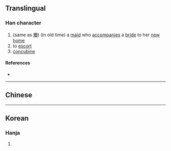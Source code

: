 {{character info}}
==Translingual==

===Han character===
{{Han char|rn=9|rad=人|as=07|sn=9|four=|canj=OFT|ids=⿰亻灷}}

# (same as [[媵]]) (in old time) a [[maid]] who [[accompanies]] a [[bride]] to her [[new]] [[home]]
# to [[escort]]
# [[concubine]]

====References====
* {{Han ref|kx=0105.070|dkj=00693|hdz=10166.030|uh=345E|ud=13406}}

----

==Chinese==
{{zh-see|媵|v}}

----

==Korean==

===Hanja===
{{ko-hanja|딸려보내다|딸려보낼|잉}}

# {{rfdef|ko|sort=人07}}
